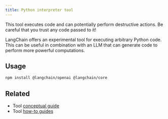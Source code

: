 ```yaml
---
title: Python interpreter tool
---
```


<Warning>
This tool executes code and can potentially perform destructive actions. Be careful that you trust any code passed to it!
</Warning>

LangChain offers an experimental tool for executing arbitrary Python code.
This can be useful in combination with an LLM that can generate code to perform more powerful computations.

## Usage



<IntegrationInstallTooltip/>

```bash npm
npm install @langchain/openai @langchain/core
```

<Pyinterpreter />

## Related

- Tool [conceptual guide](/oss/javascript/concepts/tools)
- Tool [how-to guides](/oss/javascript/how-to/#tools)
